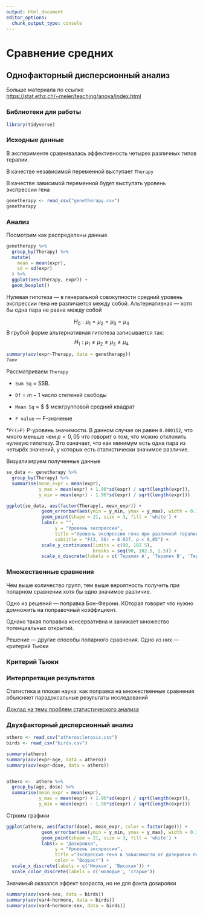 ```yaml
---
output: html_document
editor_options: 
  chunk_output_type: console
---
```


# Сравнение средних

## Однофакторный дисперсионный анализ

Больше материала по ссылке <https://stat.ethz.ch/~meier/teaching/anova/index.html>

### Библиотеки для работы

```r
library(tidyverse)
```

### Исходные данные

В эксперименте сравнивалась эффективность четырех различных типов терапии.

В качестве независимой переменной выступает `Therapy`

В качестве зависимой переменной будет выступать уровень экспрессии гена

```r
genetherapy <- read_csv("genetherapy.csv")
genetherapy
```

### Анализ

Посмотрим как распределены данные

```r
genetherapy %>%
  group_by(Therapy) %>%
  mutate(
    mean = mean(expr),
    sd = sd(expr)
  ) %>%
  ggplot(aes(Therapy, expr)) +
  geom_boxplot()
```

Нулевая гипотеза --- в генеральной совокупности средний уровень экспрессии гена не различается между собой.
Альтернативная --- хотя бы одна пара не равна между собой

$$H_0 :\mu_1 = \mu_2 = \mu_3 = \mu_4$$
В грубой форме альтернативная гипотеза записывается так:
$$H_1 :\mu_1 \neq \mu_2 \neq \mu_3 \neq \mu_4$$

```r
summary(aov(expr~Therapy, data = genetherapy))
?aov
```

Рассматриваем `Therapy`

* `Sum Sq` = SSB. 

* `Df` = $m - 1$ число степеней свободы

* `Mean Sq` = $\frac{SSB}{dF} $ межгрупповой средний квадрат

* `F value` --- F-значение

*`Pr(>F)` P-уровень значимости. В данном случае он равен `0.000152`, что много меньше чем $p < 0,05$ что говорит о том, что можно отклонить нулевую гипотезу. Это означает, что как минимум есть одна пара из четырёх значений, у которых есть статистически значимое различие.

Визуализируем полученные данные

```r
se_data <- genetherapy %>%
  group_by(Therapy) %>%
  summarise(mean_expr = mean(expr),
            y_max = mean(expr) + 1.96*sd(expr) / sqrt(length(expr)),
            y_min = mean(expr) - 1.96*sd(expr) / sqrt(length(expr)))

ggplot(se_data, aes(factor(Therapy), mean_expr)) +
             geom_errorbar(aes(ymin = y_min, ymax = y_max), width = 0.1, lwd = 0.5) +
             geom_point(shape = 21, size = 3, fill = 'white') +
             labs(x = "",
                  y = "Уровень экспрессии",
                  title ="Уровень экспрессии гена при различной терапии",
                  subtitle = "F(3, 56) = 8.037, p < 0,05") +
             scale_y_continuous(limits = c(90, 102.5), 
                                breaks = seq(90, 102.5, 2.5)) +
             scale_x_discrete(labels = c('Терапия А', 'Терапия B', 'Терапия C', 'Терапия D'))
```

### Множественные сравнения

Чем выше количество групп, тем выше вероятность получить при попарном сравнении хотя бы одно значимое различие.

Одно из решений --- поправка Бон-Ферони. КОторая говорит что нужно домножить на поправочный коэффициент.

Однако такая поправка консервативна и занижает множество потенциальных открытий.

Решение --- другие способы попарного сравнения. Одно из них --- критерий Тьюки

### Критерий Тьюки

### Интерпретация результатов

Статистика и плохая наука: как поправка на множественные сравнения объясняет парадоксальные результаты исследований

[Доклад на тему проблем статистического анализа](https://www.youtube.com/watch?v=dcVG0NtZMwE)

### Двухфакторный дисперсионный анализ

```r
athero <- read_csv("atherosclerosis.csv")
birds <- read_csv("birds.csv")

summary(athero)
summary(aov(expr~age, data = athero))
summary(aov(expr~dose, data = athero))


athero <-  athero %>%
  group_by(age, dose) %>%
  summarise(mean_expr = mean(expr),
            y_max = mean(expr) + 1.96*sd(expr) / sqrt(length(expr)),
            y_min = mean(expr) - 1.96*sd(expr) / sqrt(length(expr)))
```

Строим графики

```r
ggplot(athero, aes(factor(dose), mean_expr, color = factor(age))) +
             geom_errorbar(aes(ymin = y_min, ymax = y_max), width = 0.1, lwd = 0.5) +
             geom_point(shape = 21, size = 3, fill = 'white') +
             labs(x = "Дозировка",
                  y = "Уровень экспрессии",
                  title ="Экспрессия гена в зависимости от дозировки лекарства и возраста пациентов",
                  color = "Возраст") +
  scale_x_discrete(labels = c('Низкая', 'Высокая')) + 
  scale_color_discrete(labels = c('молодые', 'старые'))
```

Значимый оказался эффект возраста, но не для факта дозировки

```r
summary(aov(var4~sex, data = birds))
summary(aov(var4~hormone, data = birds))
summary(aov(var4~hormone:sex, data = birds))
```
